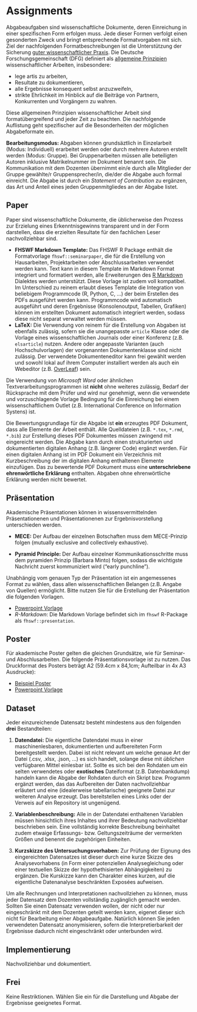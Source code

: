 # Assignments

Abgabeaufgaben sind wissenschaftliche Dokumente, deren Einreichung in einer spezifischen Form erfolgen muss. Jede dieser Formen verfolgt einen gesonderten Zweck und bringt entsprechende Formatvorgaben mit sich. Ziel der nachfolgenden Formatbeschreibungen ist die Unterstützung der Sicherung [guter wissenschaftlicher Praxis](https://www.dfg.de/foerderung/grundlagen_rahmenbedingungen/gwp/). Die Deutsche Forschungsgemeinschaft (DFG) definiert als [allgemeine Prinzipien](https://www.dfg.de/download/pdf/foerderung/rechtliche_rahmenbedingungen/gute_wissenschaftliche_praxis/empfehlung_wiss_praxis_1310.pdf) wissenschaftlicher Arbeiten, insbesondere:

- lege artis zu arbeiten,
- Resultate zu dokumentieren,
- alle Ergebnisse konsequent selbst anzuzweifeln,
- strikte Ehrlichkeit im Hinblick auf die Beiträge von Partnern, Konkurrenten und
Vorgängern zu wahren.

Diese allgemeinen Prinzipien wissenschaftlicher Arbeit sind formatübergreifend und jeder Zeit zu beachten. Die nachfolgende Auflistung geht spezifischer auf die Besonderheiten der möglichen Abgabeformate ein.

**Bearbeitungsmodus:** Abgaben können grundsäztlich in Einzelarbeit (Modus: Individuell) erarbeitet werden oder durch mehrere Autoren erstellt werden (Modus: Gruppe). Bei Gruppenarbeiten müssen alle beteiligten Autoren inklusive Matrikelnummer im Dokument benannt sein. Die Kommunikation  mit dem Dozenten übernimmt ein/e durch alle Mitglieder der Gruppe gewählte/r Gruppensprecher/in, die/der die Abgabe auch formal einreicht. Die Abgabe ist durch ein *Statement of Contribution* zu ergänzen, das Art und Anteil eines jeden Gruppenmitgliedes an der Abgabe listet. 

## Paper

Paper sind wissenschaftliche Dokumente, die üblicherweise den Prozess zur Erzielung eines Erkenntnisgewinns transparent und in der Form darstellen, dass die erzielten Resultate für den fachlichen Leser nachvollziehbar sind. 

- **FHSWF Markdown Template:** Das FHSWF R Package enthält die Formatvorlage `fhswf::seminarpaper`, die für die Erstellung von Hausarbeiten, Projektarbeiten oder Abschlussarbeiten verwendet werden kann. Text kann in diesem Template im Markdown Format integriert und formatiert werden, alle Erweiterungen des [R Markdown](https://rmarkdown.rstudio.com/) Dialektes werden unterstützt. Diese Vorlage ist zudem voll \LaTeX kompatibel. Im Unterschied zu reinem \LaTeX erlaubt dieses Template die Integration von beliebigem Programmcode (R, Python, C, ...) der beim Erstellen des PDFs ausgeführt werden kann. Programmcode wird automatisch ausgeführt und deren Ergebnisse (Konsolenoutput, Tabellen, Grafiken) können im erstellten Dokument automatisch integriert werden, sodass diese nicht separat verwaltet werden müssen.
- **LaTeX:** Die Verwendung von reinem \LaTeX für die Erstellung von Abgaben ist ebenfalls zulässig, sofern sie die unangepasste `article` Klasse oder die Vorlage eines wissenschaftlichen Journals oder einer Konferenz (z.B. `elsarticle`) nutzen. Andere oder angepasste Varianten (auch Hochschulvorlagen) der vorgenannten Dokumentenklasse sind nicht zulässig. Der verwendete Dokumenteneditor kann frei gewählt werden und sowohl lokal auf ihrem Computer installiert werden als auch ein Webeditor (z.B. [OverLeaf](https://www.overleaf.com/)) sein.

Die Verwendung von *Microsoft Word* oder ähnlichen Textverarbeitungsprogrammen ist **nicht** ohne weiteres zulässig, Bedarf der Rücksprache mit dem Prüfer und wird nur genehmigt, wenn die verwendete und vorzuschlagende Vorlage Bedingung für die Einreichung bei einem wissenschaftlichem Outlet (z.B. International Conference on Information Systens) ist.

Die Bewertungsgrundlage für die Abgabe ist **ein** erzeugtes PDF Dokument, dass alle Elemente der Arbeit enthält. Alle Quelldateien (z.B. `*.tex`, `*.rmd`, `*.bib`) zur Erstellung dieses PDF Dokumentes müssen zwingend mit eingereicht werden. Die Abgabe kann durch einen strukturierten und dokumentierten digitalen Anhang (z.B. längerer Code) ergänzt werden. Für einen digitalen Anhang ist im PDF Dokument ein Verzeichnis mit Kurzbeschreibung der im digitalen Anhang enthaltenen Elemente einzufügen. Das zu bewertende PDF Dokument muss eine **unterschriebene ehrenwörtliche Erklärung** enthalten. Abgaben ohne ehrenwörtliche Erklärung werden nicht bewertet.

## Präsentation

Akademische Präsentationen können in wissensvermittelnden Präsentationenen und Präsentationenen zur Ergebnisvorstellung unterschieden werden. 

- **MECE:** Der Aufbau der einzelnen Botschaften muss dem MECE-Prinzip folgen (mutually exclusive and collectively exhaustive).

- **Pyramid Principle:** Der Aufbau einzelner Kommunikationsschritte muss dem pyramiden Prinzip (Barbara Minto) folgen, sodass die wichtigste Nachricht zuerst kommuniziert wird ("early punchline"). 

Unabhängig vom genauen Typ der Präsentation ist ein angemessenes Format zu wählen, dass allen wissenschaftlichen Belangen (z.B. Angabe von Quellen) ermöglicht. Bitte nutzen Sie für die Erstellung der Präsentation die folgenden Vorlagen.

- [Powerpoint Vorlage](./data/bchwtz-slidemaster.pptx)
- *R-Markdown*: Die Markdown Vorlage befindet sich im `fhswf` R-Package als `fhswf::presentation`.

## Poster

Für akademische Poster gelten die gleichen Grundsätze, wie für Seminar- und Abschlusarbeiten. Die folgende Präsentationsvorlage ist zu nutzen. Das Druckformat des Posters beträgt A2 (59.4cm x 84,1cm; Aufteilbar in 4x A3 Ausdrucke):

- [Beispiel Poster](./data/bchwtz-postermaster.pdf)
- [Powerpoint Vorlage](./data/bchwtz-postermaster.pptx)

## Dataset

Jeder einzureichende Datensatz besteht mindestens aus den folgenden **drei** Bestandteilen:

1) **Datendatei:** Die eigentliche Datendatei muss in einer maschinenlesbaren, dokumentierten und aufbereiteten Form bereitgestellt werden.  Dabei ist nicht relevant um welche genaue Art der Datei (.csv, .xlsx, .json, ...) es sich handelt, solange diese mit *üblichen* verfügbaren Mittel einlesbar ist. Sollte es sich bei den Rohdaten um ein selten verwendetes oder **exotisches** Dateiformat (z.B. Datenbankdump) handeln kann die Abgabe der Rohdaten durch ein Skript bzw. Programm ergänzt werden, das das Aufbereiten der Daten nachvollziehbar erläutert und eine (idealerweise tabellarische) geeignete Datei zur weiteren Analyse erzeugt. Das bereitstellen eines Links oder der Verweis auf ein Repository ist ungenügend.

2) **Variablenbeschreibung:** Alle in der Datendatei enthaltenen Variablen müssen hinsichtlich ihres Inhaltes und ihrer Bedeutung nachvollziehbar beschrieben sein. Eine vollständig korrekte Beschreibung beinhaltet zudem etwaige Erfassungs- bzw. Geltungszeiträume der vermerkten Größen und benennt die zugehörigen Einheiten.

3) **Kurzskizze des Untersuchungsvorhaben:** Zur Prüfung der Eignung des eingereichten Datensatzes ist dieser durch eine kurze Skizze des Analysevorhabens (in Form einer potenziellen Analysegleichung oder einer textuellen Skizze der hypothethisierten Abhängigkeiten) zu ergänzen. Die Kurskizze kann den Charakter eines kurzen, auf die eigentliche Datenanalyse beschränkten Exposées aufweisen.

Um alle Rechnungen und Interpretationen nachvollziehen zu können, muss jeder Datensatz dem Dozenten vollständig zugänglich gemacht werden. Sollten Sie einen Datensatz verwenden wollen, der nicht oder nur eingeschränkt  mit dem Dozenten geteilt werden kann, eigenet dieser sich nicht für Bearbeitung einer Abgabeaufgabe. Natürlich können Sie jeden verwendeten Datensatz anonymisieren, sofern die Interpretierbarkeit der Ergebnisse dadurch nicht eingeschränkt oder unterbunden wird. 

## Implementierung

Nachvollziehbar und dokumentiert.

## Frei

Keine Restriktionen. Wählen Sie ein für die Darstellung und Abgabe der Ergebnisse geeignetes Format.








